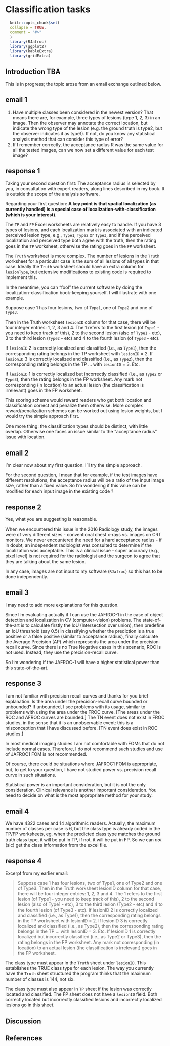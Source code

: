 # Classification tasks {#classification-tasks}

```r
  knitr::opts_chunk$set(
  collapse = TRUE,
  comment = "#>"
  )
  library(RJafroc)
  library(ggplot2)
  library(kableExtra)
  library(gridExtra)
```


## Introduction TBA {#classification-tasks-intro}

This is in progress; the topic arose from an email exchange outlined below.

## email 1

1) Have multiple classes been considered in the newest version? That means there are, for example, three types of lesions (type 1, 2, 3) in an image. Then the observer may annotate the correct location, but indicate the wrong type of the lesion (e.g. the ground truth is type2, but the observer indicates it as type1).
If not, do you know any statistical analysis method that can consider this type of error?
2) If I remember correctly, the acceptance radius R was the same value for all the tested images, can we now set a different value for each test image?


## response 1
Taking your second question first:
The acceptance radius is selected by you, in consultation with expert readers, along lines described in my book. It is outside the scope of the analysis software.

Regarding your first question:
**A key point is that spatial localization (as currently handled) is a special case of localization-with-classification (which is your interest).** 

The `TP` and `FP` Excel worksheets are relatively easy to handle. If you have 3 types of lesions, and each localization mark is associated with an indicated perceived lesion type, e.g., `Type1`, `Type2` or `Type3`, and if the perceived localization and perceived type both agree with the truth, then the rating goes in the `TP` worksheet, otherwise the rating goes in the `FP` worksheet. 

The `Truth` worksheet is more complex. The number of lesions in the `Truth` worksheet for a particular case is the sum of all lesions of all types in that case. Ideally the `Truth` worksheet should have an extra column for `lesionType`, but extensive modifications to existing code is required to implement this.

In the meantime, you can “fool” the current software by doing the localization-classification book-keeping yourself. I will illustrate with one example.

Suppose case 1 has four lesions, two of `Type1`, one of `Type2` and one of `Type3.` 

Then in the Truth worksheet `lesionID` column for that case, there will be four integer entries: 1, 2, 3 and 4. The 1 refers to the first lesion (of `Type1` - you need to keep track of this), 2 to the second lesion (also of `Type1` - etc), 3 to the third lesion (`Type2` - etc) and 4 to the fourth lesion (of `Type3` - etc).

If `lesionID` 2 is correctly localized and classified (i.e., as `Type1`), then the corresponding rating belongs in the TP worksheet with `lesionID` = 2. 
If `lesionID` 3 is correctly localized and classified (i.e., as `Type2`), then the corresponding rating belongs in the TP …  with `lesionID` = 3. 
Etc.

If `lesionID` 1 is correctly localized but incorrectly classified (i.e., as `Type2` or `Type3`), then the rating belongs in the FP worksheet. 
Any mark not corresponding (in location) to an actual lesion (the classification is irrelevant) goes in the FP worksheet.

This scoring scheme would reward readers who get both location and classification correct and penalize them otherwise. More complex reward/penalization schemes can be worked out using lesion weights, but I would try the simple approach first.

One more thing: the classification types should be distinct, with little overlap. Otherwise one faces an issue similar to the “acceptance radius” issue with location.



## email 2

I'm clear now about my first question. I'll try the simple approach.

For the second question, I mean that for example, if the test images have different resolutions, the acceptance radius will be a ratio of the input image size, rather than a fixed value.
So I'm wondering if this value can be modified for each input image in the existing code ?


## response 2
Yes, what you are suggesting is reasonable. 

When we encountered this issue in the 2016 Radiology study, the images were of very different sizes - conventional chest x-rays vs. images on CRT monitors. We never encountered the need for a hard acceptance radius - if in doubt, an independent radiologist was consulted to determine if the localization was acceptable. This is a clinical issue - super accuracy (e.g., pixel level) is not required for the radiologist and the surgeon to agree that they are talking about the same lesion.

In any case, images are not input to my software (`RJafroc`) so this has to be done independently.

## email 3

I may need to add more explanations for this question. 

Since I'm evaluating actually if I can use the JAFROC-1 in the case of object detection and localization in CV (computer-vision) problems.
The state-of-the-art is to calculate firstly the IoU (Intersection over union), then predefine an IoU threshold (say 0.5) in classifying whether the prediction is a true positive or a false positive (similar to acceptance radius), finally calculate the Average Precision (AP) which represents the area under the precision-recall curve.
Since there is no True Negative cases in this scenario, ROC is not used. Instead, they use the precision-recall curve.

So I'm wondering if the JAFROC-1 will have a higher statistical power than this state-of-the-art.

## response 3

I am not familiar with precision recall curves and thanks for you brief explanation. Is the area under the precision-recall curve bounded or unbounded? If unbounded, I see problems with its usage, similar to problems with using the area under the FROC curve. [The areas under the ROC and AFROC curves are bounded.] The TN event does not exist in FROC studies, in the sense that it is an unobservable event: this is a misconception that I have discussed before. [TN event does exist in ROC studies.]

In most medical imaging studies I am not comfortable with FOMs that do not include normal cases. Therefore, I do not recommend such studies and use of JAFROC1 FOM is not recommended. 

Of course, there could be situations where JAFROC1 FOM is appropriate, but, to get to your question, I have not studied power vs. precision recall curve in such situations.

Statistical power is an important consideration, but it is not the only consideration. Clinical relevance is another important consideration. You need to decide on what is the most appropriate method for your study.


## email 4
We have 4322 cases and 14 algorithmic readers. Actually, the maximum number of classes per case is 6, but the class type is already coded in the TP/FP worksheets, eg. when the predicted class type matches the ground truth class type, it will be put in TP, if not, it will be put in FP. So we can *not* (sic) get the class information from the excel file. 

## response 4
Excerpt from my earlier email: 

>
Suppose case 1 has four lesions, two of Type1, one of Type2 and one of Type3.
Then in the Truth worksheet lesionID column for that case, there will be four integer entries: 1, 2, 3 and 4. The 1 refers to the first lesion (of Type1 - you need to keep track of this), 2 to the second lesion (also of Type1 - etc), 3 to the third lesion (Type2 - etc) and 4 to the fourth lesion (of Type3 - etc).
If lesionID 2 is correctly localized and classified (i.e., as Type1), then the corresponding rating belongs in the TP worksheet with lesionID = 2. If lesionID 3 is correctly localized and classified (i.e., as Type2), then the corresponding rating belongs in the TP … with lesionID = 3. Etc.
If lesionID 1 is correctly localized but incorrectly classified (i.e., as Type2 or Type3), then the rating belongs in the FP worksheet. Any mark not corresponding (in location) to an actual lesion (the classification is irrelevant) goes in the FP worksheet.

The class type must appear in the `Truth` sheet under `lesionID`. This establishes the TRUE class type for each lesion. The way you currently have the `Truth` sheet structured the program thinks that the maximum number of classes is 144, not six.

The class type must also appear in `TP` sheet if the lesion was correctly located and classified. The FP sheet does not have a `lesionID` field. Both correctly located but incorrectly classified lesions and incorrectly localized lesions go in this sheet. 






## Discussion{#classification-tasks-discussion}


## References {#classification-tasks--references}

